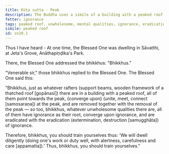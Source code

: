 ```yaml
---
title: Kūṭa sutta - Peak
description: The Buddha uses a simile of a building with a peaked roof to illustrate how all unwholesome qualities have ignorance as their root, converge upon ignorance, and are eradicated with the eradication of ignorance.
fetter: ignorance
tags: peaked roof, unwholesome, mental qualities, ignorance, eradication, diligence, sn, sn12-21, sn20
simile: peaked roof
id: sn20.1
---
```


Thus I have heard - At one time, the Blessed One was dwelling in Sāvatthi, at Jeta's Grove, Anāthapiṇḍika's Park.

There, the Blessed One addressed the bhikkhus: "Bhikkhus."

"Venerable sir," those bhikkhus replied to the Blessed One. The Blessed One said this:

"Bhikkhus, just as whatever rafters (support beams, wooden framework of a thatched roof [gopānasī]) there are in a building with a peaked roof, all of them point towards the peak, \{converge upon} (unite, meet, connect [samosaraṇa]) at the peak, and are removed together with the removal of the peak — so too, bhikkhus, whatever unwholesome qualities there are, all of them have ignorance as their root, converge upon ignorance, and are eradicated with the eradication (extermination, destruction [samugghāta]) of ignorance.

Therefore, bhikkhus, you should train yourselves thus: 'We will dwell diligently (doing one's work or duty well, with alertness, carefulness and care [appamatta]).' Thus, bhikkhus, you should train yourselves."